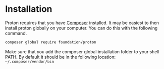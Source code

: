# Installation

Proton requires that you have [Composer](https://getcomposer.org) installed. It may be easiest to then install proton globally on your computer. You can do this with the following command.

```sh
composer global require foundation/proton
```

Make sure that you add the composer global installation folder to your shell PATH. By default it should be in the following location: `~/.composer/vendor/bin`
